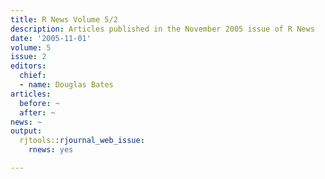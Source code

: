 ```yaml
---
title: R News Volume 5/2
description: Articles published in the November 2005 issue of R News
date: '2005-11-01'
volume: 5
issue: 2
editors:
  chief:
  - name: Douglas Bates
articles:
  before: ~
  after: ~
news: ~
output:
  rjtools::rjournal_web_issue:
    rnews: yes

---
```


